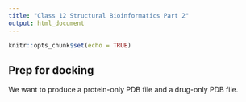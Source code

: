```yaml
---
title: "Class 12 Structural Bioinformatics Part 2"
output: html_document
---
```


```r
knitr::opts_chunk$set(echo = TRUE)
```

## Prep for docking

We want to produce a protein-only PDB file and a drug-only PDB file.

